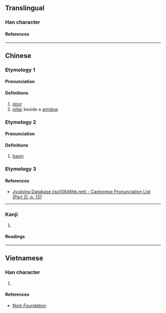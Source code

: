 {{character info}}
==Translingual==

===Han character===
{{Han char|rn=75|rad=木|as=10|sn=14|four=48937|canj=DTXC|ids=⿰木兼}}

====References====
{{Han ref|kx=0546.110|dkj=15321|dj=0934.030|hdz=21265.040|uh=69CF}}

----

==Chinese==
{{zh-forms}}

===Etymology 1===

====Pronunciation====
{{zh-pron
|m=qiǎn
|c=haam2
|mc=y
|oc=y
|cat=n
}}

====Definitions====
{{zh-hanzi}}

# [[door]]
# [[pillar]] beside a [[window]]

===Etymology 2===

====Pronunciation====
{{zh-pron
|m=xiàn
|cat=n
}}

====Definitions====
{{zh-hanzi}}

# [[basin]]

===Etymology 3===
{{zh-see|廉|a}}

====References====
* [http://www.iso10646hk.net/jp/document/download.jsp Jyutping Database (iso10646hk.net) - Cantonese Pronunciation List (Part 2), p. 131]

----
===Kanji===
{{ja-kanji|grade=|rs=木14}}

# {{rfdef|ja|sort=木14}}

====Readings====
{{ja-readings
|on=けん, かん, れん, たい
|kun= かね
}}

----
==Vietnamese==

===Han character===
{{vi-readings|rs=木10|reading=[[khem]], [[hèm]]}}

# {{rfdef|vi|sort=木10}}

====References====
* [http://nomfoundation.org/common/nom_details.php?codepoint=69cf Nom Foundation]